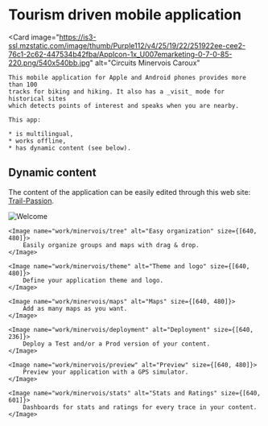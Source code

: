
# Tourism driven mobile application

<Card 
    image="https://is3-ssl.mzstatic.com/image/thumb/Purple112/v4/25/19/22/251922ee-cee2-76c1-2c62-447534b42fba/AppIcon-1x_U007emarketing-0-7-0-85-220.png/540x540bb.jpg"
    alt="Circuits Minervois Caroux"
>
    This mobile application for Apple and Android phones provides more than 100
    tracks for biking and hiking. It also has a _visit_ mode for historical sites
    which detects points of interest and speaks when you are nearby.

    This app:

    * is multilingual,
    * works offline,
    * has dynamic content (see below).

</Card>

<Flex>
    <GooglePlayLink id="com.trailpassionwebguide.app3" />
    <AppleStoreLink id="circuits-minervois-caroux/id1557437521" />
</Flex>

## Dynamic content

The content of the application can be easily edited through this web site:
[Trail-Passion](https://trail-passion.net/tour).

<Flex>
    <Image name="work/minervois/welcome" alt="Welcome" size={[640, 480]}/>

    <Image name="work/minervois/tree" alt="Easy organization" size={[640, 480]}>
        Easily organize groups and maps with drag & drop.
    </Image>

    <Image name="work/minervois/theme" alt="Theme and logo" size={[640, 480]}>
        Define your application theme and logo.
    </Image>

    <Image name="work/minervois/maps" alt="Maps" size={[640, 480]}>
        Add as many maps as you want.
    </Image>

    <Image name="work/minervois/deployment" alt="Deployment" size={[640, 236]}>
        Deploy a Test and/or a Prod version of your content.
    </Image>

    <Image name="work/minervois/preview" alt="Preview" size={[640, 480]}>
        Preview your application with a GPS simulator.
    </Image>

    <Image name="work/minervois/stats" alt="Stats and Ratings" size={[640, 601]}>
        Dashboards for stats and ratings for every trace in your content.
    </Image>

</Flex>
